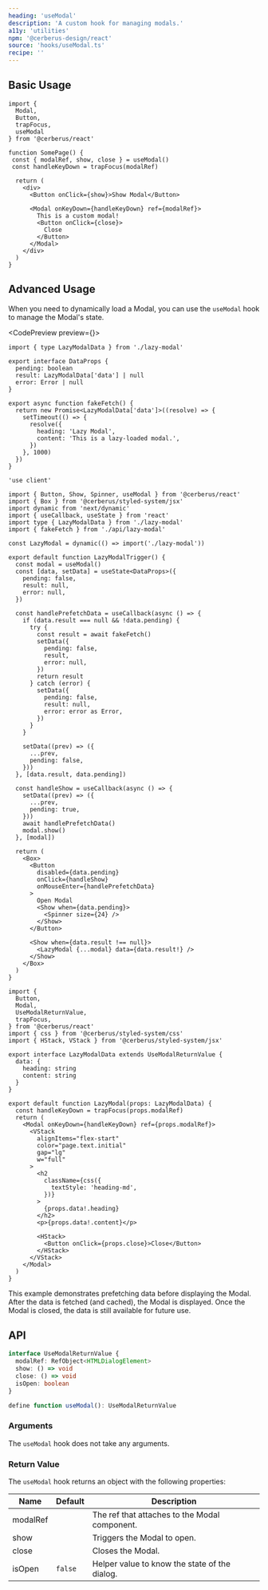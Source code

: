 ```yaml
---
heading: 'useModal'
description: 'A custom hook for managing modals.'
a11y: 'utilities'
npm: '@cerberus-design/react'
source: 'hooks/useModal.ts'
recipe: ''
---
```



<WhenToUseAdmonition description="This hook is ideal for when you are using a custom Modal." />

## Basic Usage

```tsx title="custom-modal.tsx" {9}
import {
  Modal,
  Button,
  trapFocus,
  useModal
} from '@cerberus/react'

function SomePage() {
 const { modalRef, show, close } = useModal()
 const handleKeyDown = trapFocus(modalRef)

  return (
    <div>
      <Button onClick={show}>Show Modal</Button>

      <Modal onKeyDown={handleKeyDown} ref={modalRef}>
        This is a custom modal!
        <Button onClick={close}>
          Close
        </Button>
      </Modal>
    </div>
  )
}
```

## Advanced Usage

When you need to dynamically load a Modal, you can use the `useModal` hook to manage the Modal's state.

<CodePreview preview={<LazyModalTrigger />}>
```tsx title="api/lazy-modal.ts"
import { type LazyModalData } from './lazy-modal'

export interface DataProps {
  pending: boolean
  result: LazyModalData['data'] | null
  error: Error | null
}

export async function fakeFetch() {
  return new Promise<LazyModalData['data']>((resolve) => {
    setTimeout(() => {
      resolve({
        heading: 'Lazy Modal',
        content: 'This is a lazy-loaded modal.',
      })
    }, 1000)
  })
}
```

```tsx title="lazy-modal-trigger.tsx"
'use client'

import { Button, Show, Spinner, useModal } from '@cerberus/react'
import { Box } from '@cerberus/styled-system/jsx'
import dynamic from 'next/dynamic'
import { useCallback, useState } from 'react'
import type { LazyModalData } from './lazy-modal'
import { fakeFetch } from './api/lazy-modal'

const LazyModal = dynamic(() => import('./lazy-modal'))

export default function LazyModalTrigger() {
  const modal = useModal()
  const [data, setData] = useState<DataProps>({
    pending: false,
    result: null,
    error: null,
  })

  const handlePrefetchData = useCallback(async () => {
    if (data.result === null && !data.pending) {
      try {
        const result = await fakeFetch()
        setData({
          pending: false,
          result,
          error: null,
        })
        return result
      } catch (error) {
        setData({
          pending: false,
          result: null,
          error: error as Error,
        })
      }
    }

    setData((prev) => ({
      ...prev,
      pending: false,
    }))
  }, [data.result, data.pending])

  const handleShow = useCallback(async () => {
    setData((prev) => ({
      ...prev,
      pending: true,
    }))
    await handlePrefetchData()
    modal.show()
  }, [modal])

  return (
    <Box>
      <Button
        disabled={data.pending}
        onClick={handleShow}
        onMouseEnter={handlePrefetchData}
      >
        Open Modal
        <Show when={data.pending}>
          <Spinner size={24} />
        </Show>
      </Button>

      <Show when={data.result !== null}>
        <LazyModal {...modal} data={data.result!} />
      </Show>
    </Box>
  )
}
```

```tsx title="lazy-modal.tsx"
import {
  Button,
  Modal,
  UseModalReturnValue,
  trapFocus,
} from '@cerberus/react'
import { css } from '@cerberus/styled-system/css'
import { HStack, VStack } from '@cerberus/styled-system/jsx'

export interface LazyModalData extends UseModalReturnValue {
  data: {
    heading: string
    content: string
  }
}

export default function LazyModal(props: LazyModalData) {
  const handleKeyDown = trapFocus(props.modalRef)
  return (
    <Modal onKeyDown={handleKeyDown} ref={props.modalRef}>
      <VStack
        alignItems="flex-start"
        color="page.text.initial"
        gap="lg"
        w="full"
      >
        <h2
          className={css({
            textStyle: 'heading-md',
          })}
        >
          {props.data!.heading}
        </h2>
        <p>{props.data!.content}</p>

        <HStack>
          <Button onClick={props.close}>Close</Button>
        </HStack>
      </VStack>
    </Modal>
  )
}

```
</CodePreview>

This example demonstrates prefetching data before displaying the Modal. After the data is fetched (and cached), the Modal is displayed. Once the Modal is closed, the data is still available for future use.

## API

```ts showLineNumbers=false
interface UseModalReturnValue {
  modalRef: RefObject<HTMLDialogElement>
  show: () => void
  close: () => void
  isOpen: boolean
}

define function useModal(): UseModalReturnValue
```

### Arguments

The `useModal` hook does not take any arguments.

### Return Value

The `useModal` hook returns an object with the following properties:

| Name     | Default | Description                            |
| -------- | ------- | -------------------------------------- |
| modalRef |         | The ref that attaches to the Modal component. |
| show     |         | Triggers the Modal to open. |
| close    |         | Closes the Modal.           |
| isOpen   | `false` | Helper value to know the state of the dialog. |
